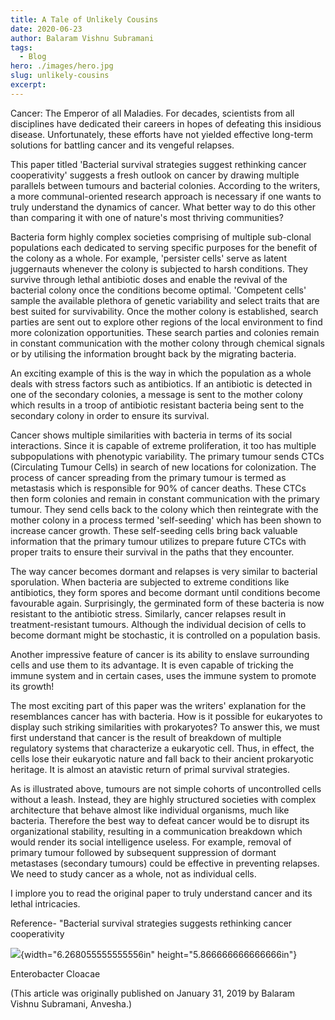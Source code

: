 ```yaml
---
title: A Tale of Unlikely Cousins
date: 2020-06-23
author: Balaram Vishnu Subramani
tags:
  - Blog
hero: ./images/hero.jpg
slug: unlikely-cousins
excerpt:
---
```

Cancer: The Emperor of all Maladies. For decades, scientists from all
disciplines have dedicated their careers in hopes of defeating this
insidious disease. Unfortunately, these efforts have not yielded
effective long-term solutions for battling cancer and its vengeful
relapses.

This paper titled 'Bacterial survival strategies suggest rethinking
cancer cooperativity' suggests a fresh outlook on cancer by drawing
multiple parallels between tumours and bacterial colonies. According to
the writers, a more communal-oriented research approach is necessary if
one wants to truly understand the dynamics of cancer. What better way to
do this other than comparing it with one of nature's most thriving
communities?

Bacteria form highly complex societies comprising of multiple sub-clonal
populations each dedicated to serving specific purposes for the benefit
of the colony as a whole. For example, 'persister cells' serve as latent
juggernauts whenever the colony is subjected to harsh conditions. They
survive through lethal antibiotic doses and enable the revival of the
bacterial colony once the conditions become optimal. 'Competent cells'
sample the available plethora of genetic variability and select traits
that are best suited for survivability. Once the mother colony is
established, search parties are sent out to explore other regions of the
local environment to find more colonization opportunities. These search
parties and colonies remain in constant communication with the mother
colony through chemical signals or by utilising the information brought
back by the migrating bacteria.

An exciting example of this is the way in which the population as a
whole deals with stress factors such as antibiotics. If an antibiotic is
detected in one of the secondary colonies, a message is sent to the
mother colony which results in a troop of antibiotic resistant bacteria
being sent to the secondary colony in order to ensure its survival.

Cancer shows multiple similarities with bacteria in terms of its social
interactions. Since it is capable of extreme proliferation, it too has
multiple subpopulations with phenotypic variability. The primary tumour
sends CTCs (Circulating Tumour Cells) in search of new locations for
colonization. The process of cancer spreading from the primary tumour is
termed as metastasis which is responsible for 90% of cancer deaths.
These CTCs then form colonies and remain in constant communication with
the primary tumour. They send cells back to the colony which then
reintegrate with the mother colony in a process termed 'self-seeding'
which has been shown to increase cancer growth. These self-seeding cells
bring back valuable information that the primary tumour utilizes to
prepare future CTCs with proper traits to ensure their survival in the
paths that they encounter.

The way cancer becomes dormant and relapses is very similar to bacterial
sporulation. When bacteria are subjected to extreme conditions like
antibiotics, they form spores and become dormant until conditions become
favourable again. Surprisingly, the germinated form of these bacteria is
now resistant to the antibiotic stress. Similarly, cancer relapses
result in treatment-resistant tumours. Although the individual decision
of cells to become dormant might be stochastic, it is controlled on a
population basis.

Another impressive feature of cancer is its ability to enslave
surrounding cells and use them to its advantage. It is even capable of
tricking the immune system and in certain cases, uses the immune system
to promote its growth!

The most exciting part of this paper was the writers' explanation for
the resemblances cancer has with bacteria. How is it possible for
eukaryotes to display such striking similarities with prokaryotes? To
answer this, we must first understand that cancer is the result of
breakdown of multiple regulatory systems that characterize a eukaryotic
cell. Thus, in effect, the cells lose their eukaryotic nature and fall
back to their ancient prokaryotic heritage. It is almost an atavistic
return of primal survival strategies.

As is illustrated above, tumours are not simple cohorts of uncontrolled
cells without a leash. Instead, they are highly structured societies
with complex architecture that behave almost like individual organisms,
much like bacteria. Therefore the best way to defeat cancer would be to
disrupt its organizational stability, resulting in a communication
breakdown which would render its social intelligence useless. For
example, removal of primary tumour followed by subsequent suppression of
dormant metastases (secondary tumours) could be effective in preventing
relapses. We need to study cancer as a whole, not as individual cells.

I implore you to read the original paper to truly understand cancer and
its lethal intricacies.

Reference- "Bacterial survival strategies suggests rethinking cancer
cooperativity

![](media/image1.JPG){width="6.268055555555556in"
height="5.866666666666666in"}

Enterobacter Cloacae

(This article was originally published on January 31, 2019 by Balaram
Vishnu Subramani, Anvesha.)
